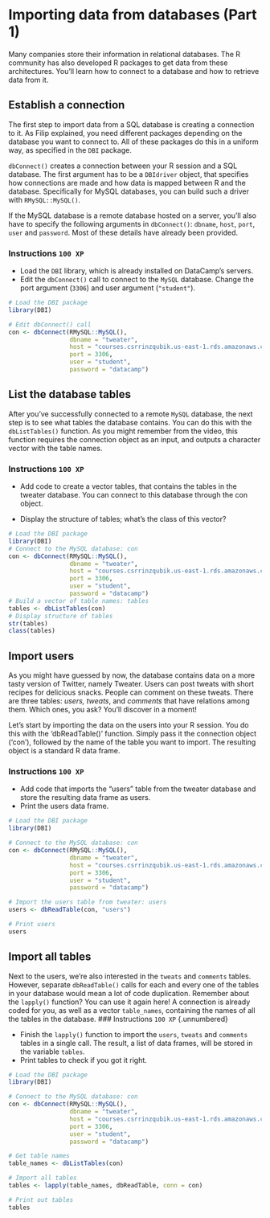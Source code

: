 # Importing data from databases (Part 1)

Many companies store their information in relational databases. The R
community has also developed R packages to get data from these 
architectures. You'll learn how to connect to a database and how to 
retrieve data from it.

## Establish a connection

The first step to import data from a SQL database is creating a connection 
to it. As Filip explained, you need different packages depending on the 
database you want to connect to. All of these packages do this in a uniform way,
as specified in the `DBI` package.

`dbConnect()` creates a connection between your R session and a SQL database. 
The first argument has to be a `DBIdriver` object, that specifies how 
connections are made and how data is mapped between R and the database. 
Specifically for MySQL databases, you can build such a driver with 
`RMySQL::MySQL()`.

If the MySQL database is a remote database hosted on a server, you'll also have
to specify the following arguments in `dbConnect()`:
`dbname`, `host`, `port`, `user` and `password`. 
Most of these details have already been provided.

### Instructions `100 XP` {.unnumbered}

- Load the `DBI` library, which is already installed on DataCamp's servers.
- Edit the `dbConnect()` call to connect to the `MySQL` database. Change the 
port argument (`3306`) and user argument (`"student"`).
```.r
# Load the DBI package
library(DBI)

# Edit dbConnect() call
con <- dbConnect(RMySQL::MySQL(), 
                 dbname = "tweater", 
                 host = "courses.csrrinzqubik.us-east-1.rds.amazonaws.com", 
                 port = 3306,
                 user = "student",
                 password = "datacamp")
```
## List the database tables

After you've successfully connected to a remote `MySQL` database, the next step 
is to see what tables the database contains. You can do this with the 
`dbListTables()` function. As you might remember from the video, this function 
requires the connection object as an input, and outputs a character vector with 
the table names.

### Instructions `100 XP` {.unnumbered}

- Add code to create a vector tables, that contains the tables in the tweater 
database. You can connect to this database through the con object.

- Display the structure of tables; what's the class of this vector?
```.r
# Load the DBI package
library(DBI)
# Connect to the MySQL database: con
con <- dbConnect(RMySQL::MySQL(), 
                 dbname = "tweater", 
                 host = "courses.csrrinzqubik.us-east-1.rds.amazonaws.com", 
                 port = 3306,
                 user = "student",
                 password = "datacamp")
# Build a vector of table names: tables
tables <- dbListTables(con)
# Display structure of tables
str(tables)
class(tables)
```
## Import users
As you might have guessed by now, the database contains data on a more tasty 
version of Twitter, namely Tweater. Users can post tweats with short recipes 
for delicious snacks. People can comment on these tweats. There are three 
tables: *users, tweats*, and *comments* that have relations among them. Which 
ones, you ask? You'll discover in a moment!

Let's start by importing the data on the users into your R session. You do this 
with the 'dbReadTable()' function. Simply pass it the connection object 
('con'), followed by the name of the table you want to import. The resulting 
object is a standard R data frame.

### Instructions `100 XP` {.unnumbered}

- Add code that imports the "users" table from the tweater database and store 
the resulting data frame as users.
- Print the users data frame.
```.r
# Load the DBI package
library(DBI)

# Connect to the MySQL database: con
con <- dbConnect(RMySQL::MySQL(), 
                 dbname = "tweater", 
                 host = "courses.csrrinzqubik.us-east-1.rds.amazonaws.com", 
                 port = 3306,
                 user = "student",
                 password = "datacamp")

# Import the users table from tweater: users
users <- dbReadTable(con, "users")

# Print users
users
```

## Import all tables

Next to the users, we're also interested in the `tweats` and `comments` tables. 
However, separate `dbReadTable()` calls for each and every one of the tables in
your database would mean a lot of code duplication. Remember about the 
`lapply()` function? You can use it again here! A connection is already coded 
for you, as well as a vector `table_names`, containing the names of all the 
tables in the database.
### Instructions `100 XP` {.unnumbered}

- Finish the `lapply()` function to import the `users`, `tweats` and `comments`
tables in a single call. The result, a list of data frames, will be stored in 
the variable `tables`.
- Print tables to check if you got it right.

```.r
# Load the DBI package
library(DBI)

# Connect to the MySQL database: con
con <- dbConnect(RMySQL::MySQL(), 
                 dbname = "tweater", 
                 host = "courses.csrrinzqubik.us-east-1.rds.amazonaws.com", 
                 port = 3306,
                 user = "student",
                 password = "datacamp")

# Get table names
table_names <- dbListTables(con)

# Import all tables
tables <- lapply(table_names, dbReadTable, conn = con)

# Print out tables
tables
```